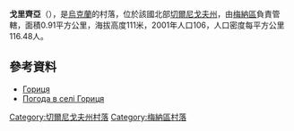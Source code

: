 {{coord|51|31|38|N|31|40|4|E|scale:100000|display=title}}

'''戈里齊亞'''（{{lang-uk|Гориця}}），是[[烏克蘭|烏克蘭]]的村落，位於該國北部[[切爾尼戈夫州|切爾尼戈夫州]]，由[[梅納區|梅納區]]負責管轄，面積0.91平方公里，海拔高度111米，2001年人口106，人口密度每平方公里116.48人。

==參考資料==
*[http://w1.c1.rada.gov.ua/pls/z7502/A005?rdat1=28.05.2012&rf7571=40469 Гориця]{{dead link|date=2018年3月 |bot=InternetArchiveBot |fix-attempted=yes }}
* [http://weather.in.ua/ua/chernigovskaja/5562 Погода в селі Гориця] {{Wayback|url=http://weather.in.ua/ua/chernigovskaja/5562 |date=20160305083533 }}

[[Category:切爾尼戈夫州村落|Category:切爾尼戈夫州村落]]
[[Category:梅納區村落|Category:梅納區村落]]


{{Chernihiv-geo-stub}}